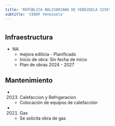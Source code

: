 ```yaml
---
title: 'REPÚBLICA BOLIVARIANA DE VENEZUELA 3259'
subtitle: 'CENOF Venezuela'
---
```


#
## Infraestructura

* NA 
    + mejora edilicia - Planificado 
    + Inicio de obra: Sin fecha de inicio 
    + Plan de obras 2024 - 2027 






## Mantenimiento

*  (2023) Calefaccion y Refrigeracion 
    + Colocación de equipos de calefacción

*  (2021) Gas 
    + Se solicita obra de gas



